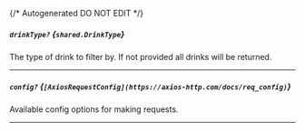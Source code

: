 {/* Autogenerated DO NOT EDIT  */}

##### `drinkType?` *{`shared.DrinkType`}*
The type of drink to filter by. If not provided all drinks will be returned.
<Collapsible>
    <DrinkType/>
</Collapsible>

---
##### `config?` *{`[AxiosRequestConfig](https://axios-http.com/docs/req_config)`}*
Available config options for making requests.

---
